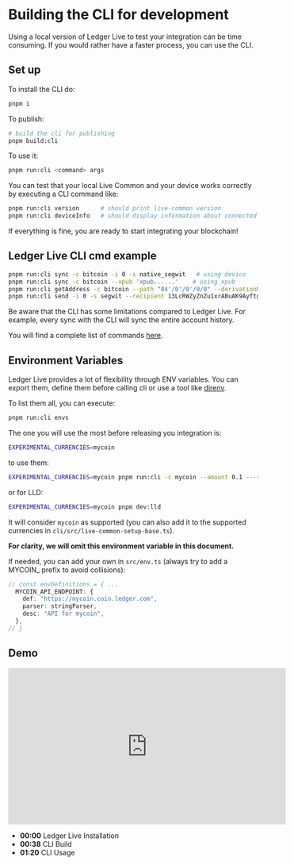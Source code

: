 
# Building the CLI for development

Using a local version of Ledger Live to test your integration can be time consuming. If you would rather have a faster process, you can use the CLI.

## Set up

To install the CLI do:

```sh copy
pnpm i
```

To publish:

```sh copy
# build the cli for publishing
pnpm build:cli
```

To use it:
```sh copy
pnpm run:cli <command> args
```

You can test that your local Live Common and your device works correctly by executing a CLI command like:

```sh copy
pnpm run:cli version      # should print live-common version
pnpm run:cli deviceInfo   # should display information about connected device
```

If everything is fine, you are ready to start integrating your blockchain!


## Ledger Live CLI cmd example

```sh copy 
pnpm run:cli sync -c bitcoin -i 0 -s native_segwit   # using device
pnpm run:cli sync -c bitcoin --xpub 'xpub......'    # using xpub
pnpm run:cli getAddress -c bitcoin --path "84'/0'/0'/0/0" --derivationMode ''
pnpm run:cli send -i 0 -s segwit --recipient 13LcRWZyZnZu1xrABuAK9Ayftg4kfVs1AA --amount 0.00056 --feePerByte 5
```

<Callout type="info" emoji="👉">
  Be aware that the CLI has some limitations compared to Ledger Live. For example, every sync with the CLI will sync the entire account history.
</Callout>

You will find a complete list of commands [here](https://github.com/LedgerHQ/ledger-live/tree/develop/apps/cli#documentation).

## Environment Variables

Ledger Live provides a lot of flexibility through ENV variables. You can export them, define them before calling cli or use a tool like [direnv](https://direnv.net/).

To list them all, you can execute:

```sh copy
pnpm run:cli envs
```

The one you will use the most before releasing you integration is:

```sh copy
EXPERIMENTAL_CURRENCIES=mycoin
```

to use them:
```sh copy
EXPERIMENTAL_CURRENCIES=mycoin pnpm run:cli -c mycoin --amount 0.1 ---recipient mycoinaddr -i 0
```

or for LLD:
```sh copy
EXPERIMENTAL_CURRENCIES=mycoin pnpm dev:lld
```

It will consider `mycoin` as supported (you can also add it to the supported currencies in `cli/src/live-common-setup-base.ts`).

**For clarity, we will omit this environment variable in this document.**

If needed, you can add your own in `src/env.ts` (always try to add a MYCOIN\_ prefix to avoid collisions):

```ts copy
// const envDefinitions = { ...
  MYCOIN_API_ENDPOINT: {
    def: "https://mycoin.coin.ledger.com",
    parser: stringParser,
    desc: "API for mycoin",
  },
// }
```

## Demo

<iframe width="560" height="315" src="https://www.youtube-nocookie.com/embed/XnbC5w5lBS0" title="YouTube video player" frameBorder="0" allow="accelerometer; autoplay; clipboard-write; encrypted-media; gyroscope; picture-in-picture" allowFullScreen></iframe>

- **00:00** Ledger Live Installation
- **00:38** CLI Build
- **01:20** CLI Usage
